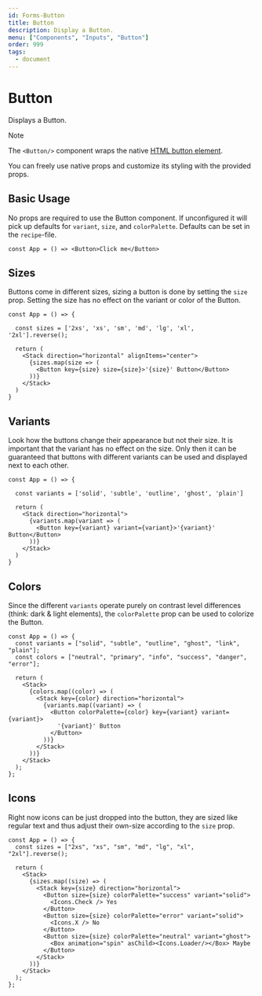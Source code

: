 ```yaml
---
id: Forms-Button
title: Button
description: Display a Button.
menu: ["Components", "Inputs", "Button"]
order: 999
tags:
  - document
---
```


# Button

Displays a Button.

> [!NOTE]  
> The `<Button/>` component wraps the native [HTML button element](https://developer.mozilla.org/en-US/docs/Web/HTML/Element/button).
>
> You can freely use native props and customize its styling with the provided props.

## Basic Usage

No props are required to use the Button component. If unconfigured it will pick up defaults
for `variant`, `size`, and `colorPalette`. Defaults can be set in the `recipe`-file.

```jsx-live
const App = () => <Button>Click me</Button>
```

## Sizes

Buttons come in different sizes, sizing a button is done by setting the `size` prop. Setting the size
has no effect on the variant or color of the Button.

```jsx-live
const App = () => {

  const sizes = ['2xs', 'xs', 'sm', 'md', 'lg', 'xl', '2xl'].reverse();

  return (
    <Stack direction="horizontal" alignItems="center">
      {sizes.map(size => (
        <Button key={size} size={size}>'{size}' Button</Button>
      ))}
    </Stack>
  )
}
```

## Variants

Look how the buttons change their appearance but not their size. It is important
that the variant has no effect on the size. Only then it can be guaranteed that
buttons with different variants can be used and displayed next to each other.

```jsx-live
const App = () => {

  const variants = ['solid', 'subtle', 'outline', 'ghost', 'plain']

  return (
    <Stack direction="horizontal">
      {variants.map(variant => (
        <Button key={variant} variant={variant}>'{variant}' Button</Button>
      ))}
    </Stack>
  )
}
```

## Colors

Since the different `variants` operate purely on contrast level differences (think: dark & light elements),
the `colorPalette` prop can be used to colorize the Button.

```jsx-live
const App = () => {
  const variants = ["solid", "subtle", "outline", "ghost", "link", "plain"];
  const colors = ["neutral", "primary", "info", "success", "danger", "error"];

  return (
    <Stack>
      {colors.map((color) => (
        <Stack key={color} direction="horizontal">
          {variants.map((variant) => (
            <Button colorPalette={color} key={variant} variant={variant}>
              '{variant}' Button
            </Button>
          ))}
        </Stack>
      ))}
    </Stack>
  );
};
```

## Icons

Right now icons can be just dropped into the button, they are sized like regular text and thus
adjust their own-size according to the `size` prop.

```jsx-live
const App = () => {
  const sizes = ["2xs", "xs", "sm", "md", "lg", "xl", "2xl"].reverse();

  return (
    <Stack>
      {sizes.map((size) => (
        <Stack key={size} direction="horizontal">
          <Button size={size} colorPalette="success" variant="solid">
            <Icons.Check /> Yes
          </Button>
          <Button size={size} colorPalette="error" variant="solid">
            <Icons.X /> No
          </Button>
          <Button size={size} colorPalette="neutral" variant="ghost">
            <Box animation="spin" asChild><Icons.Loader/></Box> Maybe
          </Button>
        </Stack>
      ))}
    </Stack>
  );
};
```
